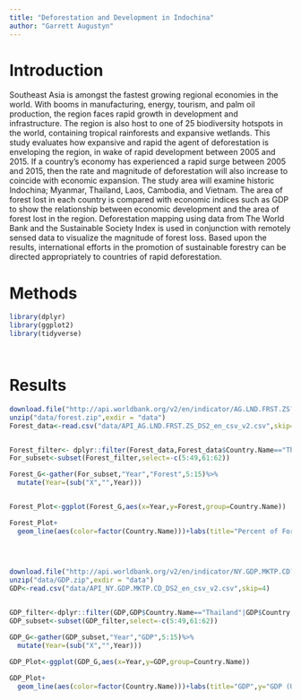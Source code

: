 ```yaml
---
title: "Deforestation and Development in Indochina"
author: "Garrett Augustyn"
---
```


# Introduction
Southeast Asia is amongst the fastest growing regional economies in the world. With booms in manufacturing, energy, tourism, and palm oil production, the region faces rapid growth in development and infrastructure. The region is also host to one of 25 biodiversity hotspots in the world, containing tropical rainforests and expansive wetlands. This study evaluates how expansive and rapid the agent of deforestation is enveloping the region, in wake of rapid development between 2005 and 2015. If a country's economy has experienced a rapid surge between 2005 and 2015, then the rate and magnitude of deforestation will also increase to coincide with economic expansion. The study area will examine historic Indochina; Myanmar, Thailand, Laos, Cambodia, and Vietnam. The area of forest lost in each country is compared with economic indices such as GDP to show the relationship between economic development and the area of forest lost in the region. Deforestation mapping using data from The World Bank and the Sustainable Society Index is used in conjunction with remotely sensed data to visualize the magnitude of forest loss. Based upon the results, international efforts in the promotion of sustainable forestry can be directed appropriately to countries of rapid deforestation. 



# Methods




```r
library(dplyr)
library(ggplot2)
library(tidyverse)




```

# Results

```r

download.file("http://api.worldbank.org/v2/en/indicator/AG.LND.FRST.ZS?downloadformat=csv",destfile = "data/forest.zip")
unzip("data/forest.zip",exdir = "data")
Forest_data<-read.csv("data/API_AG.LND.FRST.ZS_DS2_en_csv_v2.csv",skip=4)


Forest_filter<- dplyr::filter(Forest_data,Forest_data$Country.Name=="Thailand" |Forest_data$Country.Name=="Cambodia"|Forest_data$Country.Name=="Vietnam"|Forest_data$Country.Name=="Myanmar"|Forest_data$Country.Name=="Lao PDR")
For_subset<-subset(Forest_filter,select=-c(5:49,61:62)) 

Forest_G<-gather(For_subset,"Year","Forest",5:15)%>%
  mutate(Year=(sub("X","",Year)))


Forest_Plot<-ggplot(Forest_G,aes(x=Year,y=Forest,group=Country.Name))

Forest_Plot+
  geom_line(aes(color=factor(Country.Name)))+labs(title="Percent of Forested Area",y="Percent of Area Forested",color="Country")

 
  

download.file("http://api.worldbank.org/v2/en/indicator/NY.GDP.MKTP.CD?downloadformat=csv",destfile = "data/GDP.zip")
unzip("data/GDP.zip",exdir = "data")
GDP<-read.csv("data/API_NY.GDP.MKTP.CD_DS2_en_csv_v2.csv",skip=4)


GDP_filter<-dplyr::filter(GDP,GDP$Country.Name=="Thailand"|GDP$Country.Name=="Cambodia"|GDP$Country.Name=="Vietnam"|GDP$Country.Name=="Myanmar"|GDP$Country.Name=="Lao PDR")
GDP_subset<-subset(GDP_filter,select=-c(5:49,61:62)) 

GDP_G<-gather(GDP_subset,"Year","GDP",5:15)%>%
  mutate(Year=(sub("X","",Year)))

GDP_Plot<-ggplot(GDP_G,aes(x=Year,y=GDP,group=Country.Name))
  
GDP_Plot+
  geom_line(aes(color=factor(Country.Name)))+labs(title="GDP",y="GDP (US$)",color="Country")




```






